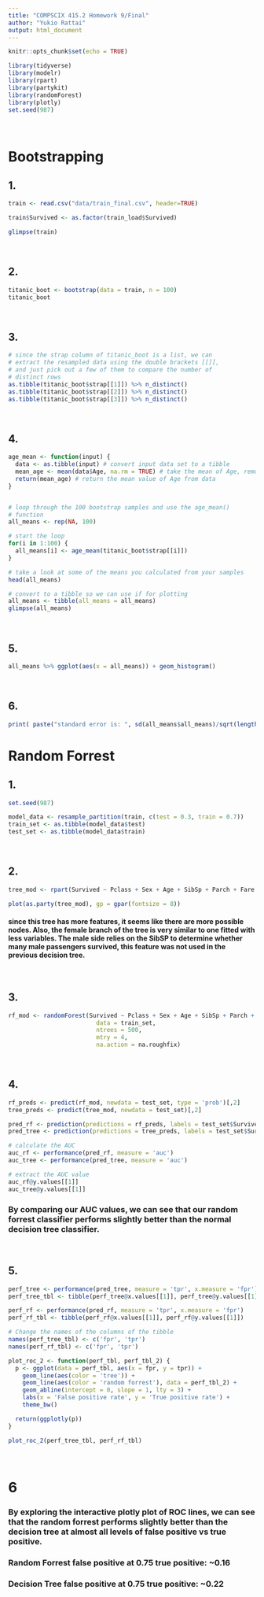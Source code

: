 ```yaml
---
title: "COMPSCIX 415.2 Homework 9/Final"
author: "Yukio Rattai"
output: html_document
---
```


```r
knitr::opts_chunk$set(echo = TRUE)
```

```r
library(tidyverse)
library(modelr)
library(rpart)
library(partykit)
library(randomForest)
library(plotly)
set.seed(987)
```
<br>

# Bootstrapping

## 1.
```r
train <- read.csv("data/train_final.csv", header=TRUE)

train$Survived <- as.factor(train_load$Survived)

glimpse(train)
```
<br>

## 2.
```r
titanic_boot <- bootstrap(data = train, n = 100)
titanic_boot
```
<br>

## 3.
```r
# since the strap column of titanic_boot is a list, we can
# extract the resampled data using the double brackets [[]],
# and just pick out a few of them to compare the number of
# distinct rows
as.tibble(titanic_boot$strap[[1]]) %>% n_distinct()
as.tibble(titanic_boot$strap[[2]]) %>% n_distinct()
as.tibble(titanic_boot$strap[[3]]) %>% n_distinct()
```
<br>

## 4.
```r
age_mean <- function(input) {
  data <- as.tibble(input) # convert input data set to a tibble
  mean_age <- mean(data$Age, na.rm = TRUE) # take the mean of Age, remove NAs
  return(mean_age) # return the mean value of Age from data
}


# loop through the 100 bootstrap samples and use the age_mean()
# function
all_means <- rep(NA, 100)

# start the loop
for(i in 1:100) {
  all_means[i] <- age_mean(titanic_boot$strap[[i]])
}

# take a look at some of the means you calculated from your samples
head(all_means)

# convert to a tibble so we can use if for plotting
all_means <- tibble(all_means = all_means)
glimpse(all_means)
```
<br>

## 5.
```r
all_means %>% ggplot(aes(x = all_means)) + geom_histogram()
```
<br>

## 6.
```r
print( paste("standard error is: ", sd(all_means$all_means)/sqrt(length(all_means$all_means))) )
```

# Random Forrest
## 1.
```r
set.seed(987)

model_data <- resample_partition(train, c(test = 0.3, train = 0.7))
train_set <- as.tibble(model_data$test)
test_set <- as.tibble(model_data$train)
```
<br>

## 2.
```r
tree_mod <- rpart(Survived ~ Pclass + Sex + Age + SibSp + Parch + Fare + Embarked, data = train_set)

plot(as.party(tree_mod), gp = gpar(fontsize = 8))
```
#### since this tree has more features, it seems like there are more possible nodes. Also, the female branch of the tree is very similar to one fitted with less variables. The male side relies on the SibSP to determine whether many male passengers survived, this feature was not used in the previous decision tree.
<br>

## 3.
```r
rf_mod <- randomForest(Survived ~ Pclass + Sex + Age + SibSp + Parch + Fare + Embarked,
                         data = train_set,
                         ntrees = 500,
                         mtry = 4,
                         na.action = na.roughfix)
```
<br>

## 4.
```r
rf_preds <- predict(rf_mod, newdata = test_set, type = 'prob')[,2]
tree_preds <- predict(tree_mod, newdata = test_set)[,2]

pred_rf <- prediction(predictions = rf_preds, labels = test_set$Survived)
pred_tree <- prediction(predictions = tree_preds, labels = test_set$Survived)

# calculate the AUC
auc_rf <- performance(pred_rf, measure = 'auc')
auc_tree <- performance(pred_tree, measure = 'auc')

# extract the AUC value
auc_rf@y.values[[1]]
auc_tree@y.values[[1]]
```
### By comparing our AUC values, we can see that our random forrest classifier performs slightly better than the normal decision tree classifier.
<br>

## 5.
```r
perf_tree <- performance(pred_tree, measure = 'tpr', x.measure = 'fpr')
perf_tree_tbl <- tibble(perf_tree@x.values[[1]], perf_tree@y.values[[1]])

perf_rf <- performance(pred_rf, measure = 'tpr', x.measure = 'fpr')
perf_rf_tbl <- tibble(perf_rf@x.values[[1]], perf_rf@y.values[[1]])

# Change the names of the columns of the tibble
names(perf_tree_tbl) <- c('fpr', 'tpr')
names(perf_rf_tbl) <- c('fpr', 'tpr')

plot_roc_2 <- function(perf_tbl, perf_tbl_2) {
  p <- ggplot(data = perf_tbl, aes(x = fpr, y = tpr)) +
    geom_line(aes(color = 'tree')) +
    geom_line(aes(color = 'random forrest'), data = perf_tbl_2) +
    geom_abline(intercept = 0, slope = 1, lty = 3) +
    labs(x = 'False positive rate', y = 'True positive rate') +
    theme_bw()

  return(ggplotly(p))
}

plot_roc_2(perf_tree_tbl, perf_rf_tbl)
```
<br>

# 6
### By exploring the interactive plotly plot of ROC lines, we can see that the random forrest performs slightly better than the decision tree at almost all levels of false positive vs true positive.

### Random Forrest false positive at 0.75 true positive: ~0.16
### Decision Tree false positive at 0.75 true positive: ~0.22

